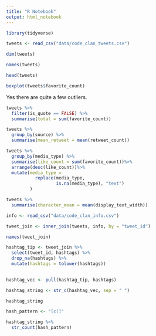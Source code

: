 ```yaml
---
title: "R Notebook"
output: html_notebook
---
```



```r
library(tidyverse)
```

```r
tweets <- read_csv("data/code_clan_tweets.csv")

dim(tweets)

names(tweets)

head(tweets)
```

```r
boxplot(tweets$favorite_count)
```

Yes there are quite a few outliers.

```r
tweets %>%
  filter(is_quote == FALSE) %>%
  summarise(total = sum(favorite_count))
```

```r
tweets %>%
  group_by(source) %>%
  summarise(mean_retweet = mean(retweet_count))
```

```r
tweets %>%
  group_by(media_type) %>%
  summarise(like_count = sum(favorite_count))%>%
  arrange(desc(like_count))%>%
  mutate(media_type = 
           replace(media_type,
                   is.na(media_type), "text")
         )
```

```r
tweets %>%
  summarise(character_mean = mean(display_text_width))
```

```r
info <- read_csv("data/code_clan_info.csv")
```

```r
tweet_join <- inner_join(tweets, info, by = "tweet_id")
```

```r
names(tweet_join)
```

```r
hashtag_tip <- tweet_join %>%
  select(tweet_id, hashtags) %>%
  drop_na(hashtags) %>%
  mutate(hashtags = tolower(hashtags))
  
```

```r
hashtag_vec <- pull(hashtag_tip, hashtags)

```

```r
hashtag_string <- str_c(hashtag_vec, sep = " ")

hashtag_string
```

```r
hash_pattern <- "[c(]"

hashtag_string %>%
  str_count(hash_pattern)
  
```





















